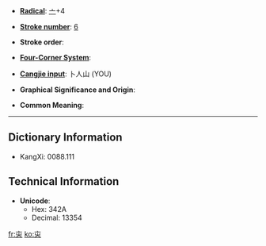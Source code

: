 * '''[[Wiktionary:Chinese radical index| Radical]]''': [[Wiktionary:Chinese radical index 亠|亠]]+4

* '''[[Wiktionary:Chinese total strokes index|Stroke number]]''': [[Wiktionary:Chinese total strokes index 6|6]]

* '''Stroke order''': 

* '''[[Wiktionary:Chinese four corner index|Four-Corner System]]''': 

* '''[[Wiktionary:Chinese Cangjie index|Cangjie input]]''': 卜人山 (YOU)

* '''Graphical Significance and Origin''': 

* '''Common Meaning''': 

----

== Dictionary Information ==

* KangXi: 0088.111

== Technical Information ==

* '''Unicode''':
** Hex: 342A
** Decimal: 13354

[[fr:㐪]]
[[ko:㐪]]